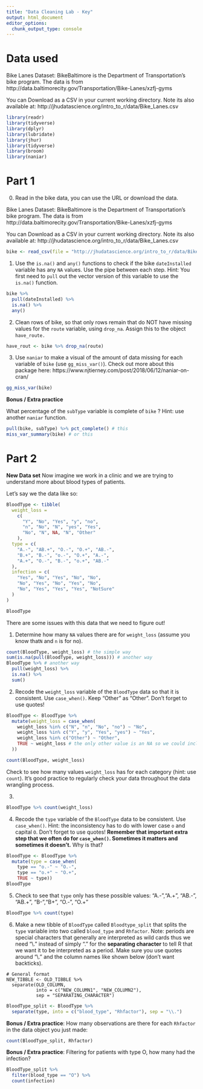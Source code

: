 ```yaml
---
title: "Data Cleaning Lab - Key"
output: html_document
editor_options: 
  chunk_output_type: console
---
```


# Data used

Bike Lanes Dataset: BikeBaltimore is the Department of Transportation's bike program. 
The data is from http://data.baltimorecity.gov/Transportation/Bike-Lanes/xzfj-gyms

You can Download as a CSV in your current working directory.  Note its also available at: 	http://jhudatascience.org/intro_to_r/data/Bike_Lanes.csv 

```r
library(readr)
library(tidyverse)
library(dplyr)
library(lubridate)
library(jhur)
library(tidyverse)
library(broom)
library(naniar)
```


# Part 1

0. Read in the bike data, you can use the URL or download the data.

Bike Lanes Dataset: BikeBaltimore is the Department of Transportation's bike program. 
The data is from http://data.baltimorecity.gov/Transportation/Bike-Lanes/xzfj-gyms

You can Download as a CSV in your current working directory.  Note its also available at: 	http://jhudatascience.org/intro_to_r/data/Bike_Lanes.csv 

```r
bike <- read_csv(file = "http://jhudatascience.org/intro_to_r/data/Bike_Lanes.csv")
```

1.  Use the `is.na()`  and `any()` functions to check if the bike `dateInstalled` variable has any `NA` values. Use the pipe between each step. 
Hint: You first need to `pull` out the vector version of this variable to use the `is.na()` function.

```r
bike %>%
  pull(dateInstalled) %>%
  is.na() %>%
  any()
```

2.  Clean rows of bike, so that only rows remain that do NOT have missing values for the `route` variable,  using `drop_na`. Assign this to the object `have_route.`

```r
have_rout <- bike %>% drop_na(route)
```

3.  Use `naniar` to make a visual of the amount of data missing for each variable of `bike` (use `gg_miss_var()`). Check out more about this package here: https://www.njtierney.com/post/2018/06/12/naniar-on-cran/

```r
gg_miss_var(bike)
```


**Bonus / Extra practice**

What percentage of the `subType` variable is complete of `bike` ? Hint: use another `naniar` function.
 
```r
pull(bike, subType) %>% pct_complete() # this
miss_var_summary(bike) # or this
```


# Part 2

**New Data set**
Now imagine we work in a clinic and we are trying to understand more about blood types of patients. 

Let's say we the data like so:

```r
BloodType <- tibble(
  weight_loss =
    c(
      "Y", "No", "Yes", "y", "no",
      "n", "No", "N", "yes", "Yes",
      "No", "N", NA, "N", "Other"
    ),
  type = c(
    "A.-", "AB.+", "O.-", "O.+", "AB.-",
    "B.+", "B.-", "o.-", "O.+", "A.-",
    "A.+", "O.-", "B.-", "o.+", "AB.-"
  ),
  infection = c(
    "Yes", "No", "Yes", "No", "No",
    "No", "Yes", "No", "Yes", "No",
    "No", "Yes", "Yes", "Yes", "NotSure"
  )
)

BloodType
```

There are some issues with this data that we need to figure out!

1. Determine how many `NA` values there are for `weight_loss` (assume you know that`N` and `n` is for no).

```r
count(BloodType, weight_loss) # the simple way
sum(is.na(pull(BloodType, weight_loss))) # another way
BloodType %>% # another way
  pull(weight_loss) %>%
  is.na() %>%
  sum()
```

2. Recode the `weight_loss` variable of the `BloodType` data so that it is consistent. Use `case_when()`. Keep "Other" as "Other". Don't forget to use quotes!

```r

BloodType <- BloodType %>%
  mutate(weight_loss = case_when(
    weight_loss %in% c("N", "n", "No", "no") ~ "No",
    weight_loss %in% c("Y", "y", "Yes", "yes") ~ "Yes",
    weight_loss %in% c("Other") ~ "Other",
    TRUE ~ weight_loss # the only other value is an NA so we could include this or we don't need to (it's generally good practice unless we want to create NAs)
  ))

count(BloodType, weight_loss)
```

Check to see how many values `weight_loss` has for each category (hint: use `count`). It's good practice to regularly check your data throughout the data wrangling process.

3.
```r
BloodType %>% count(weight_loss)
```

4. Recode the `type` variable of the `BloodType` data to be consistent. Use `case_when()`. Hint: the inconsistency has to do with lower case `o` and capital `O`. Don't forget to use quotes! **Remember that important extra step that we often do for `case_when()`. Sometimes it matters and sometimes it doesn't.** Why is that?

```r
BloodType <- BloodType %>%
  mutate(type = case_when(
    type == "o.-" ~ "O.-",
    type == "o.+" ~ "O.+",
    TRUE ~ type))
BloodType
```

5. Check to see that `type` only has these possible values:
 "A.-","A.+", "AB.-", "AB.+", "B-","B+", "O.-", "O.+"

```r
BloodType %>% count(type)
```

6. Make a new tibble of `BloodType` called `Bloodtype_split` that splits the `type` variable into two called `blood_type` and  `Rhfactor`. Note: periods are special characters that generally are interpreted as wild cards thus we need "\\." instead of simply "." for the **separating character** to tell R that we want it to be interpreted as a period. Make sure you use quotes around "\\." and the column names like shown below (don't want backticks).

```
# General format
NEW_TIBBLE <- OLD_TIBBLE %>%
  separate(OLD_COLUMN,
           into = c("NEW_COLUMN1", "NEW_COLUMN2"),
           sep = "SEPARATING_CHARACTER")
```

```r
BloodType_split <- BloodType %>%
  separate(type, into = c("blood_type", "Rhfactor"), sep = "\\.")
```


**Bonus / Extra practice**: How many observations are there for each `Rhfactor` in the data object you just made:
```r
count(BloodType_split, Rhfactor)
```

**Bonus / Extra practice**: Filtering for patients with type O, how many had the infection?
```r
BloodType_split %>%
  filter(blood_type == "O") %>%
  count(infection)
```
